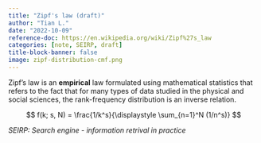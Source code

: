 ```yaml
---
title: "Zipf's law (draft)"
author: "Tian L."
date: "2022-10-09"
reference-doc: https://en.wikipedia.org/wiki/Zipf%27s_law
categories: [note, SEIRP, draft]
title-block-banner: false
image: zipf-distribution-cmf.png
---
```


Zipf's law is an **empirical** law formulated using mathematical statistics that refers to the fact that for many types of data studied in the physical and social sciences, the rank-frequency distribution is an inverse relation. 

$$
f(k; s, N) = \frac{1/k^s}{\displaystyle \sum_{n=1}^N (1/n^s)} 
$$

*SEIRP: Search engine - information retrival in practice*
